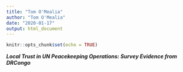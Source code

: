 ```yaml
---
title: "Tom O'Mealia"
author: "Tom O'Mealia"
date: "2020-01-17"
output: html_document
---
```


```r
knitr::opts_chunk$set(echo = TRUE)
```

***Local Trust in UN Peacekeeping Operations: Survey Evidence from DRCongo***
